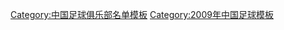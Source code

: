 {{Football squad with logo
 | name      = 2009年大连实德名单
 | bgcolor   = #1D8FB3
 | textcolor = #FFFAF7
 | teamname  = 大连实德
 | seasontitle=[[2009年中国足球超级联赛|<span style="color: #FFFAF7;">2009年</span>]][[中国足球超级联赛|<span style="color: #FFFAF7;">中超联赛</span>]]第八名
 | teamlogo  = 
 | p1=[[孙寿博]]
 | p2=[[刘玉建]]
 | p3=[[杨林 (足球运动员)|杨林]]
 | p5=[[亚当·贝尔加拉|贝尔加拉]]
 | p6=[[张耀坤]]
 | p7=[[赵旭日]]
 | p8=[[董芳卓]]
 | p9=[[朱挺]]
 | p10=[[全雨根]]
 | p11=[[詹姆斯·查曼加|詹姆斯]]
 | p12=[[王圣 (足球运动员)|王圣]]
 | p13=[[张鸿阳]]
 | p14=[[王選宏]]
 | p15=[[赵明剑]]
 | p16=[[赵宏略]]
 | p17=[[杜龙泉]]
 | p18=[[李智超]]
 | p19=[[王亮 (1989年)|王亮]]
 | p20=[[李凯]]
 | p21=[[吕鹏 (足球运动员)|吕鹏]]
 | p22=[[張翀 (足球運動員)|张翀]]
 | p23=[[姜灏]]
 | p24=[[薛亚男]]
 | p25=[[李学鹏]]
 | p26=[[张亚林]]
 | p27=[[石琛]]
 | p28=[[权磊]]
 | p29=[[杨博宇]]
 | p30=[[安貞桓|安贞焕]]
 | p31=[[张德鹏]]
 | p32=[[王东卿]]
 | p33=[[回轶]]
 | p34=[[刘玉圣]]
 | p35=[[权恒]]
 | p36=[[郑剑锋]]
 | p37=[[倪玉崧]]
 | p38=[[郝兴晨]]
 | p39=[[胡兆军]](1-15轮)
 | p40=[[陈东 (足球运动员)|陈东]]
 | p41=[[鄒捷 (足球運動員)|邹捷]]
 | p42=[[芦强]]
 | manager=[[徐弘]]
}}
<noinclude>
{{DEFAULTSORT:Dalian Shide F.C. Squad 2009}}
[[Category:中国足球俱乐部名单模板]]
[[Category:2009年中国足球模板]]
</noinclude>